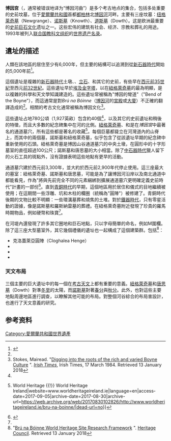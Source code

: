 {{世界文化遗产概要表
| site_img = image:County_Meath_-_Brú_na_Bóinne_-_20170416174200.jpg
| site_img_capt = 纽格莱奇墓
| site_img_width = 350px
| zh_name = 博恩河河曲考古遗址群
| en_name = Archaeological Ensemble of the Bend of the Boyne
| fr_name = Ensemble archéologique de la vallée de la Boyne
| country = {{IRE}}
| Region = 欧洲和北美地区
| criterion_c = (i) (iii) (iv)
| rg_year = 1993
| ex_rg_year = 
| remarks = 
| ID = 659
| org_url = http://whc.unesco.org/en/list/659
| map_img = Image:LocationBoyneValley.PNG
| map_img_width = 275px
}}

'''博因宫'''（{{lang-ga|Brú na Bóinne}}，通常被错误地译为“博因河曲”）是多个考古地点的集合，包括多处重要的史前坟墓，位于[[愛爾蘭共和國|愛爾蘭共和國]]首都[[都柏林|都柏林]]北[[博因河|博因河]]河畔。主要有三座坟墓：[[纽格莱奇墓|纽格莱奇墓]]（Newgrange）、[[诺斯墓|诺斯墓]]（Knowth）、[[道斯墓|道斯墓]]（Dowth）。这是欧洲最重要的[[史前巨石文化|史前巨石文化]]遗址之一。这些宏伟的建筑有社会、经济、宗教和葬礼的用途。1993年被列入[[联合国教科文组织|联合国教科文组织]]的[[世界遗产名录|世界遗产名录]]。

== 遺址的描述 ==
人類在該地區的居住至少有6,000年，但主要的結構可以追溯到從[[新石器時代|新石器時代]]開始的5,000年前<ref name="WHS">{{cite web|url=http://www.worldheritageireland.ie/bru-na-boinne/|title=Brú na Bóinne|publisher=Department of Arts, Heritage, Regional, Rural and Gaeltacht Affairs|date=|first=|last=|accessdate=2016-07-28|archive-date=2017-08-30|archive-url=https://web.archive.org/web/20170830102826/http://www.worldheritageireland.ie/bru-na-boinne/|dead-url=no}}</ref>。

這個遺址是複雜的[[新石器時代|新石器時代]]土墩、{{link-en|墓室|Chamber tomb }}、[[立石|立石]]、{{link-en|圓陣|Henge}}和其它的史前{{link-en|圈地|Eenclosure (archaeology)}}，有些早在[[西元|西元]][[前35世紀|前35世紀]]至西元[[前32世紀|前32世紀]]。這些遺址早於[[埃及金字塔|埃及金字塔]]，以在[[紐格萊奇墓|紐格萊奇墓]]的{{link-en|通道墓穴| passage grave}}最為明顯，是以複雜的科學和天文學知識建造的。這些遺址常被稱為"博因的彎道"（"Bend of the Boyne"），而這通常是對''Brú na Bóinne''（[[博因河|博因河]]的[[宮殿|宮殿]]或[[大廈|大廈]]）不正確的翻譯造成的<ref name="WHS"/>。相關的考古文化通常被稱為博因文化<ref>Stokes, Mairead. "[http://www.newgrange.com/stonelight12.htm Digging into the roots of the rich and varied Boyne Culture] {{Wayback|url=http://www.newgrange.com/stonelight12.htm |date=20200930223654 }}". ''[[Irish_Times|Irish Times]]'', Irish Times, 17 March 1984. Retrieved 13 January 2018</ref>。

這些遺址占地780公頃（1,927英畝）包含約40個{{link-en|通道墓穴| passage grave}}<ref name="WHS"/>，以及其它的史前遺址和稍後的特徵，而且大多數的紀念碑集中在河的北側。[[紐格萊奇墓|紐格萊奇墓]]、{{link-en|唐思墓|Dowth}}和{{link-en|諾斯墓|Knowth}}是在''博因宮''中最著名的通道墓穴，所有這些都是著名的{{link-en|巨石藝術|Megalithic art}}收藏<ref>{{Cite web|url=http://www.worldheritageireland.ie/bru-na-boinne/|title=Brú na Bóinne {{!}} World Heritage {{!}} World Heritage Ireland|website=www.worldheritageireland.ie|language=en|access-date=2017-09-05|archive-date=2017-08-30|archive-url=https://web.archive.org/web/20170830102826/http://www.worldheritageireland.ie/bru-na-boinne/|dead-url=no}}</ref>。每個巨墓都聳立在河灣道內的山脊上，而其中的兩個墓，諾斯墓和紐格萊奇墓，似乎包含了從該遺址早期的紀念碑中重新使用的石頭。紐格萊奇墓是博因山谷通道墓穴的中央土墩，在圓形{{link-en|石冢|Cairn}}中的十字形墓室的直徑超過100公尺；諾斯墓和唐思墓的大小相當。除了[[中石器時代|中石器時代]]獵人留下的火石工具的斑點外，沒有證據表明這些地點有更早的活動。

通道墓穴建於西元前3,300年，並大約於西元前2,900年代停止使用。這三座最大的墓室：紐格萊奇墓、諾斯墓和唐思墓，可能是為了讓博因河沿岸以及南北通道中都能看見，作為"將與先前完全不同的元素綑綁到擴展通道墓穴更明確定義史前時代"計畫的一部份<ref>{{Cite journal|last=Fenwick|first=Joseph|date=2015|title=A reassembly of the monumental fragments in Dowth townland and their significance as an integral part of the prehistoric numinous precinct of Brú na Bóinne, Co. Meath|url=http://hdl.handle.net/10379/7311|journal=Journal of Irish Archaeology|volume=XXIV|pages=46|via=}}</ref>。直到[[青銅時代|青銅時代]]的早期，這個地區用於居住和儀式的目地繼續被使用；在這期間一些浮雕、坑和木柱的欄圈（統稱為"圓陣"）被修建了。青銅時代後期的文物比較不明顯：一些環溝墓葬和燒焦的土堆。對於[[鐵器時代|鐵器時代]]，只有零星活動的證據，像是諾斯墓和羅斯納雷墓的葬禮。在紐格萊奇墓附近發現了珍貴的羅馬時期物品，例如硬幣和珠寶<ref name="WHS"/>。

在河堤內還發現了許多其它圈地和巨石地點，只以字母簡單的命名，例如M圍欄。除了這三座大型墓室外，其它幾個禮儀的遺址也一起構成了這個建築群。包括<ref>"[https://www.newgrange.com/pdf/bru_na_boinne_dec08.pdf Brú na Bóinne World Heritage Site Research Framework] {{Wayback|url=https://www.newgrange.com/pdf/bru_na_boinne_dec08.pdf |date=20200922214414 }}". [[Heritage_Council_(Ireland)|Heritage Council]]. Retrieved 13 January 2018</ref>： 
* 克洛蓋萊亞圓陣（Cloghalea Henge）
* {{link-en|市政廳通道墓穴|Townleyhall passage grave}}
* {{link-en|蒙克紐墩圓陣和儀式池|Monknewton}}
* {{link-en|紐格萊奇賽道|Newgrange cursus}} 

=== 天文布局 ===
三個主要的巨大遺址中的每一個在[[考古天文學|考古天文]]上都有重要的意義。[[紐格萊奇墓|紐格萊奇墓]]和[[唐思墓|唐思墓]]（Dowth）對準[[冬至|冬至]]的太陽，而[[諾斯墓|諾斯墓]]對著[[春分|春分]]與[[秋分|秋分]]。此外，也對這些主要地點周邊地區進行調查，以瞭解其他可能的布局。對整個河谷綜合的布局害設計，也進行了天文意義的研究。

==参考资料==
{{refs}}
{{commonscat}}
{{coord|display=title}}
{{愛爾蘭世界遺產}}
{{normdaten}}
{{DEFAULTSORT:Brú na Bóinne}}
[[Category:愛爾蘭共和國世界遺產|Category:愛爾蘭共和國世界遺產]]